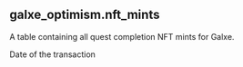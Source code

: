 ## galxe_optimism.nft_mints 
A table containing all quest completion NFT mints for Galxe.


<ParamField path="block_date">
Date of the transaction
</ParamField>
<ParamField path="block_time">

</ParamField>
<ParamField path="block_number">

</ParamField>
<ParamField path="tx_from">

</ParamField>
<ParamField path="tx_to">

</ParamField>
<ParamField path="tx_hash">

</ParamField>
<ParamField path="tx_method_id">

</ParamField>
<ParamField path="token_transfer_to">

</ParamField>
<ParamField path="nft_contract_address">

</ParamField>
<ParamField path="tokenId">

</ParamField>
<ParamField path="evt_index">

</ParamField>
